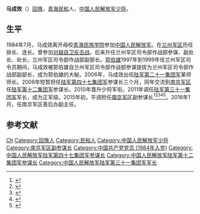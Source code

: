 '''马成效'''（{{bd|1964年|6月||}}）[[回族|回族]]，[[青海|青海]][[民和|民和]]人，[[中国人民解放军少将|中国人民解放军少将]]。

==生平==
1984年7月，马成效离开母校[[青海民族大学|青海民族学院]]参加[[中国人民解放军|中国人民解放军]]。在[[兰州军区|兰州军区]]历任排长、连长。曾参加[[对越自卫反击战|对越自卫反击战]]。后来升任兰州军区司令部作战部参谋、副处长、处长，兰州军区司令部作战部副部长。[[郭伯雄|郭伯雄]]1997年到1999年任兰州军区司令员期间，马成效被郭伯雄自兰州军区司令部作战部参谋提拔为兰州军区司令部作战部副部长，成为郭伯雄的大秘。2006年，马成效出任[[中国人民解放军陆军第二十一集团军|陆军第二十一集团军]]某师师长。2008年短暂担任[[中国人民解放军陆军第四十七集团军|陆军第四十七集团军]]参谋长三个月，同年交流到[[南京军区|南京军区]]任[[中国人民解放军陆军第十二集团军|陆军第十二集团军]]参谋长。2010年晋升少将军衔。2011年调任[[中国人民解放军陆军第三十一集团军|陆军第三十一集团军]]军长，成为正军级。2015年初，平调担任[[南京军区|南京军区]]副参谋长<ref>{{Cite web |url = http://www.thepaper.cn/newsDetail_forward_1345928_1 |title = 第31集团军原军长马成效少将调任南京军区副参谋长 |author =  |date = 2015-06-27 |publisher = 澎湃新闻 |language =  |accessdate =  |quote =  |archive-date = 2019-09-04 |archive-url = https://web.archive.org/web/20190904173024/http://www.thepaper.cn/newsDetail_forward_1345928_1 |dead-url = no }}</ref><ref>{{Cite web |url = http://news.ifeng.com/a/20160725/49643924_0.shtml |title = 这些军老虎都是郭伯雄提拔的 |author =  |date = 2016-07-25 |publisher = 凤凰网 |language =  |accessdate =  |quote =  |archive-date = 2019-09-03 |archive-url = https://web.archive.org/web/20190903203615/http://news.ifeng.com/a/20160725/49643924_0.shtml |dead-url = no }}</ref><ref>{{Cite web |url = http://news.qq.com/a/20150611/009172.htm?tu_biz=1.114.1.1 |title = 黎火辉少将升任31集团军军长 军部位于厦门 |author =  |date = 2015-06-11 |publisher = 腾讯 |language =  |accessdate =  |quote =  |archive-date = 2017-02-07 |archive-url = https://web.archive.org/web/20170207193607/http://news.qq.com/a/20150611/009172.htm?tu_biz=1.114.1.1 |dead-url = no }}</ref><ref>{{Cite web |url = http://mil.news.sina.com.cn/2015-06-27/1437833968.html |title = 31军原军长马成效少将任南京军区副参谋长 |author =  |date = 2015-06-27 |publisher = 新浪 |language =  |accessdate =  |quote =  |archive-date = 2019-09-02 |archive-url = https://web.archive.org/web/20190902142119/http://mil.news.sina.com.cn/2015-06-27/1437833968.html |dead-url = no }}</ref><ref>{{Cite web |url = http://news.qq.com/a/20160412/059431.htm?t=1476339793067 |title = 媒体曝光郭伯雄与徐才厚卖官 |author =  |date = 2016-04-12 |publisher = 腾讯 |language =  |accessdate =  |quote =  |archive-date = 2019-11-19 |archive-url = https://web.archive.org/web/20191119205035/https://news.qq.com/a/20160412/059431.htm?t=1476339793067 |dead-url = no }}</ref>。2016年1月，任南京军区善后办副主任。

==参考文献==
{{Reflist|2}}

{{DEFAULTSORT:Ma马}}
[[Category:马姓|Ch]]
[[Category:回族人|Category:回族人]]
[[Category:民和人|Category:民和人]]
[[Category:中国人民解放军少将|Category:中国人民解放军少将]]
[[Category:南京军区副参谋长|Category:南京军区副参谋长]]
[[Category:中国共产党党员_(1984年入党)|Category:中国共产党党员 (1984年入党)]]
[[Category:中国人民解放军陆军第四十七集团军参谋长|Category:中国人民解放军陆军第四十七集团军参谋长]]
[[Category:中国人民解放军陆军第十二集团军参谋长|Category:中国人民解放军陆军第十二集团军参谋长]]
[[Category:中国人民解放军陆军第三十一集团军军长|Category:中国人民解放军陆军第三十一集团军军长]]